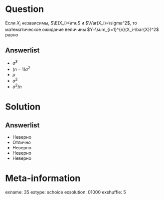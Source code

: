 Question
========
Если $X_i$ независимы, $\E(X_i)=\mu$ и $\Var(X_i)=\sigma^2$, 
то математическое ожидание величины $Y=\sum_{i=1}^{n}(X_i-\bar{X})^2$ равно
 

Answerlist
----------
*  $\hat\sigma^2$
*  $(n-1)\sigma^2$
*  $\mu$
*  $\sigma^2$
*  $\sigma^2/n$

Solution
========

Answerlist
----------
*  Неверно
*  Отлично
*  Неверно
*  Неверно
*  Неверно

Meta-information
================
exname: 35
extype: schoice
exsolution: 01000
exshuffle: 5
